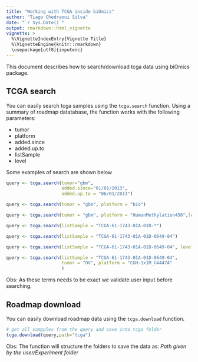 ```yaml
---
title: "Working with TCGA inside biOmics"
author: "Tiago Chedraoui Silva"
date: "`r Sys.Date()`"
output: rmarkdown::html_vignette
vignette: >
  %\VignetteIndexEntry{Vignette Title}
  %\VignetteEngine{knitr::rmarkdown}
  \usepackage[utf8]{inputenc}
---
```


This document describes how to search/download tcga data using biOmics package.
  
## TCGA search
 You can easily search tcga samples using the `tcga.search` function.
 Using a summary of roadmap datatabase, the function works with the following parameters:

* tumor
* platform
* added.since
* added.up.to
* listSample
* level

Some examples of search are shown below
```r
query <- tcga.search(tumor="gbm",
                     added.since="01/01/2013",
                     added.up.to = "06/01/2013")

query <- tcga.search(tumor = "gbm", platform = "bio")

query <- tcga.search(tumor = "gbm", platform = "HumanMethylation450",level="3")

query <- tcga.search(listSample = "TCGA-61-1743-01A-01D-*")

query <- tcga.search(listSample = "TCGA-61-1743-01A-01D-0649-04")

query <- tcga.search(listSample = "TCGA-61-1743-01A-01D-0649-04", level="3")

query <- tcga.search(listSample = "TCGA-61-1743-01A-01D-0649-04",
                     tumor = "OV", platform = "CGH-1x1M_G4447A"
                     )
```

Obs: As these terms needs to be exact we validate user input before searching.

## Roadmap download
You can easily download roadmap data using the `tcga.download` function.
 
```r
# get all sampples from the query and save into tcga folder
tcga.download(query,path="tcga") 
```

Obs: The function will structure the folders to save the data as:
_Path given by the user/Experiment folder_

